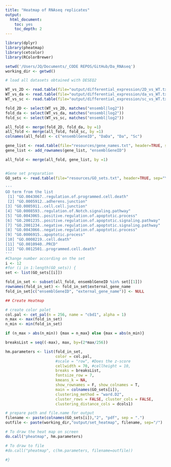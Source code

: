 ```yaml
---
title: "Heatmap of RNAseq replicates"
output:
  html_document:
    toc: yes
    toc_depth: 2
---
```


```r

library(dplyr)
library(pheatmap)
library(cetcolor)
library(RColorBrewer)

setwd('/Users/JQ/Documents/_CODE REPOS/GitHub/Da_RNAseq')
working_dir <- getwd()

# load all datasets obtained with DESEQ2

WT_vs_2D <- read.table(file="output/differential_expression/2D_vs_WT.txt", header=TRUE, sep="\t")
WT_vs_da <- read.table(file="output/differential_expression/da_vs_WT.txt", header=TRUE, sep="\t")
WT_vs_sc <- read.table(file="output/differential_expression/sc_vs_WT.txt", header=TRUE, sep="\t")

fold_2D <- select(WT_vs_2D, matches("ensembl|log2"))
fold_da <- select(WT_vs_da, matches("ensembl|log2"))
fold_sc <- select(WT_vs_sc, matches("ensembl|log2"))

all_fold <- merge(fold_2D, fold_da, by =1)
all_fold <- merge(all_fold, fold_sc, by =1)
colnames(all_fold) <- c("ensemblGeneID", "DaDa", "Da", "Sc")

gene_list <- read.table(file="resources/gene_names.txt", header=TRUE, sep="\t")
gene_list <- add_rownames(gene_list, "ensemblGeneID")

all_fold <- merge(all_fold, gene_list, by =1)


#Gene set preparation
GO_sets <- read.table(file="resources/GO_sets.txt", header=TRUE, sep="\t")

''' 
GO term from the list
 [1] "GO.0043067..regulation.of.programmed.cell.death"               
 [2] "GO.0005912..adherens.junction"                                 
[3] "GO.0005911..cell.cell.junction"                                
[4] "GO.0008593..regulation.of.Notch.signaling.pathway"             
[5] "GO.0043065..positive.regulation.of.apoptotic.process"          
[6] "GO.2001235..positive.regulation.of.apoptotic.signaling.pathway"
[7] "GO.2001234..negative.regulation.of.apoptotic.signaling.pathway"
[8] "GO.0043066..negative.regulation.of.apoptotic.process"          
[9] "GO.0006915..apoptotic.process"                                 
[10] "GO.0008219..cell.death"                                        
[11] "GO.0010940..PRCD"                                              
[12] "GO.0012501..programmed.cell.death" 
'''
#Change number according on the set
i <- 12
#for (i in 1:length(GO_sets)) {
set <- list(GO_sets[[i]])

fold_in_set <- subset(all_fold, ensemblGeneID %in% set[[1]])
rownames(fold_in_set) <- fold_in_set$external_gene_name
fold_in_set[c("ensemblGeneID", "external_gene_name")] <- NULL

## Create Heatmap

# create color palet
col.pal <- cet_pal(n = 256, name = "cbd1", alpha = 1)
n_max <- max(fold_in_set)
n_min <- min(fold_in_set)

if (n_max > abs(n_min)) {max = n_max} else {max = abs(n_min)}

breaksList = seq((-max), max, by=(2*max/256))

hm.parameters <- list(fold_in_set, 
                      color = col.pal,
                      #scale = "row", #Does the z-score
                      cellwidth = 70, #cellheight = 10,
                      breaks = breaksList,
                      fontsize_row = 7,
                      kmeans_k = NA,
                      show_rownames = F, show_colnames = T,
                      main = colnames(GO_sets[i]),
                      clustering_method = "ward.D2",
                      cluster_rows = FALSE, cluster_cols = FALSE,
                      clustering_distance_cols = dcols1)

# prepare path and file.name for output
filename <- paste(colnames(GO_sets[i]),"2", "pdf", sep = ".")
outfile <- paste(working_dir,"output/set_heatmap", filename, sep="/")

# To draw the heat map on screen 
do.call("pheatmap", hm.parameters)

# To draw to file 
#do.call("pheatmap", c(hm.parameters, filename=outfile))

#}

```